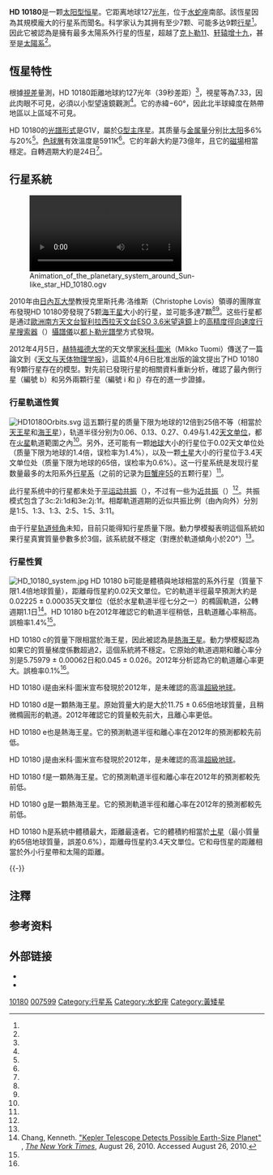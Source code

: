 {{Starbox begin
| name=HD 10180}}
{{Starbox image
| image = [[File:Eso1035c.jpg|250px]]
| caption = HD 10180
| credit = ESO
}}
{{Starbox observe
| epoch=J2000
| ra = {{RA|01|37|53.57672}}<ref name=aaa474_2_653/>
| dec = {{DEC|−60|30|41.4954}}<ref name=aaa474_2_653/>
| appmag_v = 7.33<ref name=SIMBAD/>
| constell = [[水蛇座|水蛇座]]
}}
{{Starbox character
| class = G1V<ref name=aaa418_989/>
| b-v =
| u-b =
| variable =
}}
{{Starbox astrometry
| radial_v = +35.2<ref name=aaa418_989/>
| prop_mo_ra = -14.60<ref name=aaa474_2_653/>
| prop_mo_dec = 6.51<ref name=aaa474_2_653/>
| parallax = 25.63
| p_error = 0.38
| parallax_footnote = <ref name=aaa474_2_653/>
| absmag_v =
}}
{{Starbox detail
| mass = {{nowrap|1.062 ± 0.017}}<ref name=vizierApJS_168_297/>
| radius = {{nowrap|1.20 ± 0.318}}<ref name=vizierApJS_168_297/>
| luminosity= {{nowrap|1.49 ± 0.02}}<ref name=aaa528/>
| temperature = 5,911<ref name=aaa487_1_373/>
| metal_fe = 0.08<ref name=aaa487_1_373/>
| rotation = {{nowrap|24 ± 3 日}}<ref name=aaa528/>
| rotational_velocity = < 3<ref name=aaa528/>
| gravity = 4.39<ref name=aaa487_1_373/>
| age = 73億<ref name=aaass501_3_941/>
}}
{{Starbox catalog
| names=[[Cordoba_Durchmusterung|CD]]–61°285, [[Henry_Draper_catalogue|HD]] 10180, [[Hipparcos_catalogue|HIP]] 7599, [[Smithsonian_Astrophysical_Observatory|SAO]] 248411.<ref name=SIMBAD/>
}}
{{Starbox end}}

'''HD 10180'''是一颗[[類太陽恆星#太陽型恆星|太阳型]][[恒星|恒星]]。它距离地球127[[光年|光年]]，位于[[水蛇座|水蛇座]]南部。該恆星因為其規模龐大的行星系而聞名。科学家认为其拥有至少7颗、可能多达9颗[[太阳系外行星|行星]]<ref name=Tuomi/>。因此它被認為是擁有最多太陽系外行星的恆星，超越了[[克卜勒11|克卜勒11]]、[[轩辕增十九|轩辕增十九]]，甚至是[[太陽系|太陽系]]<ref name=aaa528/>。

==恆星特性==
根據[[視差|視差]]量測，HD 10180距離地球約127光年（39秒差距）<ref name=BBC11070991/>，視星等為7.33，因此肉眼不可見，必須以小型望遠鏡觀測<ref name=sherrod_koed2003/>。它的赤緯−60°，因此北半球緯度在熱帶地區以上區域不可見。

HD 10180的[[恆星光譜|光譜形式]]是G1V，屬於[[黃矮星|G型主序星]]。其质量与[[金属量|金属量]]分别比[[太阳|太阳]]多6%与20%<ref group="note" name="metal"/>。[[色球層|色球層]]有效溫度是5911K<ref name=csiro/>。它的年齡大約是73億年，且它的[[恆星磁場|磁場]]相當穩定。自轉週期大約是24日<ref name=aaa528/>。

==行星系統==
[[File:Animation_of_the_planetary_system_around_Sun-like_star_HD_10180.ogv|thumb]]

2010年由[[日內瓦大學|日內瓦大學]]教授克里斯托弗·洛维斯（Christophe Lovis）領導的團隊宣布發現HD 10180旁發現了5颗[[海王星|海王星]]大小的行星，並可能多達7顆<ref name=aaa528/><ref name="ESO"/>。这些行星都是通过[[歐洲南方天文台|歐洲南方天文台]][[智利|智利]][[拉西拉天文台|拉西拉天文台]][[ESO_3.6米望遠鏡|ESO 3.6米望遠鏡]]上的[[高精度徑向速度行星搜索器|高精度徑向速度行星搜索器]]（{{lang|en|HARPS}}）[[攝譜儀|攝譜儀]]以[[都卜勒光譜學|都卜勒光譜學]]方式發現。

2012年4月5日，[[赫特福德大学|赫特福德大学]]的天文學家[[米科·圖米|米科·圖米]]（Mikko Tuomi）傳送了一篇論文到《[[天文与天体物理学报|天文与天体物理学报]]》，這篇於4月6日批准出版的論文提出了HD 10180有9顆行星存在的模型。對先前已發現行星的相關資料重新分析，確認了最內側行星（編號 b）和另外兩顆行星（編號 i 和 j）存在的進一步證據。

===行星軌道性質===
[[File:HD10180Orbits.svg|thumb]]
這五顆行星的质量下限为地球的12倍到25倍不等（相當於[[天王星|天王星]]和[[海王星|海王星]]），轨道半径分别为0.06、0.13、0.27、0.49与1.42[[天文单位|天文单位]]，都在[[火星|火星]]軌道範圍之內<ref name=aaa528/>。另外，还可能有一颗[[地球|地球]]大小的行星位于0.02天文单位处（质量下限为地球的1.4倍，误检率为1.4%），以及一颗[[土星|土星]]大小的行星位于3.4天文单位处（质量下限为地球的65倍，误检率为0.6%）。这一行星系统是发现行星数量最多的太阳系外[[行星系|行星系]]（之前的记录为[[巨蟹座55|巨蟹座55]]的五颗行星）<ref name=aaa528/>。

此行星系统中的行星都未处于[[平运动共振|平运动共振]]（{{lang|en|mean motion resonance}}），不过有一些为[[近共振|近共振]]（{{lang|en|near resonance}}）<ref name=aaa528/>。共振模式包含了3c:2i:1d和3e:2j:1f。相鄰軌道週期的近似共振比例（由內向外）分別是1:5、1:3、1:3、2:5、1:5、3:11。

由于行星[[轨道倾角|轨道倾角]]未知，目前只能得知行星质量下限。動力學模擬表明這個系統如果行星真實質量參數多於3個，該系統就不穩定（對應於軌道傾角小於20°）<ref name=aaa528/>。

===行星性質===
[[File:HD_10180_system.jpg|thumb]]
HD 10180 b可能是體積與地球相當的系外行星（質量下限1.4倍地球質量），距離母恆星約0.02天文單位。它的軌道半徑最早預測大約是0.02225 ± 0.00035天文單位（低於水星軌道半徑七分之一）的橢圓軌道，公轉週期1.1日<ref>Chang, Kenneth. [http://www.nytimes.com/2010/08/27/science/space/27planet.html "Kepler Telescope Detects Possible Earth-Size Planet"] {{Wayback|url=http://www.nytimes.com/2010/08/27/science/space/27planet.html |date=20201109015058 }}, ''[[The_New_York_Times|The New York Times]]'', August 26, 2010. Accessed August 26, 2010.</ref>。HD 10180 b在2012年確認它的軌道半徑稍低，且軌道離心率稍高。誤檢率1.4%<ref name=aaa528/>。

HD 10180 c的質量下限相當於海王星，因此被認為是[[熱海王星|熱海王星]]。動力學模擬認為如果它的質量梯度係數超過2，這個系統將不穩定。它原始的軌道週期和離心率分別是5.75979 ± 0.00062日和0.045 ± 0.026。2012年分析認為它的軌道離心率更大。誤檢率0.1%<ref name=aaa528/>。

HD 10180 i是由米科·圖米宣布發現於2012年，是未確認的高溫[[超級地球|超級地球]]。

HD 10180 d是一顆熱海王星。原始質量大約是大於11.75 ± 0.65倍地球質量，且稍微橢圓形的軌道。2012年確認它的質量較先前大，且離心率更低。

HD 10180 e也是熱海王星。它的預測軌道半徑和離心率在2012年的預測都較先前低。

HD 10180 j是由米科·圖米宣布發現於2012年，是未確認的高溫[[超級地球|超級地球]]。

HD 10180 f是一顆熱海王星。它的預測軌道半徑和離心率在2012年的預測都較先前低。

HD 10180 g是一顆熱海王星。它的預測軌道半徑和離心率在2012年的預測都較先前低。

HD 10180 h是系統中體積最大，距離最遠者。它的體積約相當於[[土星|土星]]（最小質量約65倍地球質量，誤差0.6%），距離母恆星約3.4天文單位。它和母恆星的距離相當於外小行星帶和太陽的距離。

{{-}}
{{OrbitboxPlanet begin
| name=HD 10180
| table_ref=<ref name=Tuomi/>
}}
{{OrbitboxPlanet 
| exoplanet = b 
| mass_earth = >1.3 ± 0.8
| period = 1.17766 ± 0.00022
| semimajor = 0.02222 ± 0.00011
| eccentricity = 0.0005 ± 0.0049
}}
{{OrbitboxPlanet
| exoplanet = [[HD_10180_c|c]]
| mass_earth = >13.0 ± 2.0
| period = 5.75973 ± 0.00083
| semimajor = 0.0641 ± 0.0010
| eccentricity = 0.07 ± 0.08
}}
{{OrbitboxPlanet hypothetical
| exoplanet = i
| mass_earth = >1.9 ± 1.8
| period = 9.655 ± 0.072
| semimajor = 0.0904 ± 0.047
| eccentricity = 0.05 ± 0.23
}}
{{OrbitboxPlanet
| exoplanet = d
| mass_earth = >11.9 ± 2.15
| period = 16.354 ± 0.0013
| semimajor = 0.1284 ± 0.0061
| eccentricity = 0.011 ± 0.013
}}
{{OrbitboxPlanet
| exoplanet = e
| mass_earth = >25.0 ± 3.9
| period = 49.75 ± 0.007
| semimajor = 0.270 ± 0.0013
| eccentricity = 0.001 ± 0.010
}}
{{OrbitboxPlanet hypothetical
| exoplanet = j
| mass_earth = >5.1 ± 3.2
| period = 67.55 ± 1.28
| semimajor = 0.330 ± 0.016
| eccentricity = 0.07 ± 0.12
}}
{{OrbitboxPlanet
| exoplanet = f
| mass_earth = >23.9 ± 1.4
| period = 122.88 ± 0.65
| semimajor = 0.4929 ± 0.0078
| eccentricity = 0.13 ± 0.015
}}
{{OrbitboxPlanet
| exoplanet = g
| mass_earth = >21.4 ± 3.4
| period = 596 ± 37
| semimajor = 1.415 ± 0.091
| eccentricity = 0.03 ± 0.40
}}
{{OrbitboxPlanet
| exoplanet = h
| mass_earth = >65.8 ± 12.9
| period = 2300 ± 550
| semimajor = 3.49 ± 0.60
| eccentricity = 0.18 ± 0.016
}}
{{Orbitbox end}}

==注釋==
{{Reflist|group="note"|refs=
<ref name="orbitfit">這些來自牛頓法曲線擬合，並考慮到潮汐耗散的參數列於 Lovis 等人於2010年的論文表6中。單純使用克卜勒解求得的參數稍有不同，列於同一篇論文的表3。</ref>

<ref name="metal">[Fe/H]的值為0.08，它的比例是：
: 10<sup>0.08</sup> = 1.20或120%，</ref>

}}

== 参考资料 ==
{{Reflist|30em|refs=

<ref name=aaa474_2_653>{{cite journal | first=F. | last=van Leeuwen | title=Validation of the new Hipparcos reduction | journal=Astronomy and Astrophysics | volume=474 | issue=2 | pages=653–664 | bibcode=2007A&A...474..653V | doi=10.1051/0004-6361:20078357 |date=November 2007}}</ref>

<ref name=Tuomi>{{cite journal|last=Tuomi|first=Mikko|title=Evidence for 9 planets in the 10180 system|journal=Astronomy & Astrophysics|url=http://arxiv.org/pdf/1204.1254v1.pdf|date=April 6, 2012|access-date=2012-04-12|archive-date=2015-03-21|archive-url=https://web.archive.org/web/20150321042638/http://arxiv.org/pdf/1204.1254v1.pdf|dead-url=no}}</ref> 

<ref name=SIMBAD>{{Cite web | title=HD 10180 -- Star | work=SIMBAD | publisher=Centre de Données astronomiques de Strasbourg | url=http://simbad.u-strasbg.fr/simbad/sim-basic?Ident=HD+10180 | accessdate=2010-08-24 | archive-date=2020-08-01 | archive-url=https://web.archive.org/web/20200801195022/http://simbad.u-strasbg.fr/simbad/sim-basic?Ident=HD+10180 | dead-url=no }}</ref>

<ref name=aaa487_1_373>{{citation | display-authors=1 | last1=Sousa | first1=S. G. | last2=Santos | first2=N. C. | last3=Mayor | first3=M. | last4=Udry | first4=S. | last5=Casagrande | first5=L. | last6=Israelian | first6=G. | last7=Pepe | first7=F. | last8=Queloz | first8=D. | last9=Monteiro | first9=M. J. P. F. G. | title=Spectroscopic parameters for 451 stars in the HARPS GTO planet search program. Stellar [Fe/H] and the frequency of exo-Neptunes | journal=Astronomy and Astrophysics | volume=487 | issue=1 | pages=373–381  | doi=10.1051/0004-6361:200809698 | bibcode=2008A&A...487..373S |date=August 2007}}</ref>

<ref name=aaa418_989>{{Cite journal | display-authors=1 | last1=Nordström | first1=B. | last2=Mayor | first2=M. | last3=Andersen | first3=J. | last4=Holmberg | first4=J. | last5=Pont | first5=F. | last6=Jørgensen | first6=B. R. | last7=Olsen | first7=E. H. | last8=Udry | first8=S. | last9=Mowlavi | first9=N. | title=The Geneva-Copenhagen survey of the Solar neighbourhood. Ages, metallicities, and kinematic properties of ˜14 000 F and G dwarfs | journal=Astronomy and Astrophysics | volume=418 | pages=989–1019 | doi=10.1051/0004-6361:20035959 | bibcode=2004A&A...418..989N| issue=3 | arxiv=astro-ph/0405198 |date=May 2004}}</ref>

<ref name=aaass501_3_941>{{Cite journal| last1=Holmberg | first1=J. | last2=Nordström | first2=B. | last3=Andersen | first3=J. | title=The Geneva-Copenhagen survey of the solar neighbourhood. III. Improved distances, ages, and kinematics | journal=Astronomy and Astrophysics, Supplement Series | volume=501 | issue=3 | pages=941−947 | doi=10.1051/0004-6361/200811191 | bibcode=2009A&A...501..941H|date=July 2009}} ''Note:'' see VizieR catalogue [http://vizier.u-strasbg.fr/viz-bin/Cat?cat=V/130& V/130] {{Wayback|url=http://vizier.u-strasbg.fr/viz-bin/Cat?cat=V%2F130& |date=20190307212200 }}.</ref>

<ref name=vizierApJS_168_297>{{Cite journal | display-authors=1 | last1=Takeda | first1=G. | last2=Ford | first2=E. B. | last3=Sills | first3=A. | last4=Rasio | first4=F. A. | last5=Fischer | first5=D. A. | last6=Valenti | first6=J. A. | title=Stellar parameters of nearby cool stars (Takeda+, 2007) | journal=VizieR On-line Data Catalog: J/ApJS/168/297 | bibcode=2008yCat..21680297T |date=November 2008}}</ref>

<ref name=BBC11070991>{{Cite web | first=Victoria | last=Gill | date=August 24, 2010 | url=http://www.bbc.co.uk/news/science-environment-11070991 | title=Rich exoplanet system discovered | work=BBC News | publisher=BBC | accessdate=August 24, 2010 | archive-date=2019-10-20 | archive-url=https://web.archive.org/web/20191020062608/https://www.bbc.co.uk/news/science-environment-11070991 | dead-url=no }}</ref>

<ref name="ESO">{{Cite press release | title=Richest Planetary System Discovered: Up to seven planets orbiting a Sun-like star | publisher=[[歐洲南方天文台|European Southern Observatory]] | date=August 24, 2010 | url=http://www.eso.org/public/news/eso1035/ | accessdate=2010-08-24 | archive-date=2015-11-06 | archive-url=https://web.archive.org/web/20151106164103/http://www.eso.org/public/news/eso1035/ | dead-url=no }}</ref>

<ref name=aaa528>{{Cite journal | display-authors=1 | last1=Lovis | first1=C | last2=Ségransan | first2=D. | last3=Mayor | first3=M. | last4=Udry | first4=S. | last5=Benz | first5=W. | last6=Bertaux | first6=J.-L. | last7=Bouchy | first7=F. | last8=Correia | first8=A. C. M. | last9=Laskar | first9=J. | title=The HARPS search for southern extra-solar planets XXVII. Up to seven planets orbiting HD 10180: probing the architecture of low-mass planetary systems | journal=Astronomy & Astrophysics | volume=528 | date=August 8, 2010 | doi=10.1051/0004-6361/201015577 | bibcode=2011A&A...528A.112L }}</ref>

<ref name=csiro>{{citation |title=The Colour of Stars |date=December 21, 2004 |work=Australia Telescope, Outreach and Education |publisher=Commonwealth Scientific and Industrial Research Organisation |url=http://outreach.atnf.csiro.au/education/senior/astrophysics/photometry_colour.html |accessdate=2012-01-16 |deadurl=yes |archiveurl=https://www.webcitation.org/6630AbtJZ?url=http://outreach.atnf.csiro.au/education/senior/astrophysics/photometry_colour.html |archivedate=2012-03-10 }}</ref>

<ref name=sherrod_koed2003>{{cite book | first1=P. Clay | last1=Sherrod | first2=Thomas L. | last2=Koed | title=A Complete Manual of Amateur Astronomy: Tools and Techniques for Astronomical Observations | series=Astronomy Series | publisher=Courier Dover Publications | year=2003 | isbn=0486428206 | page=9 | url=http://books.google.com/books?id=4zjv84hHNPcC&pg=PA9 | access-date=2012-04-12 | archive-date=2014-01-04 | archive-url=https://web.archive.org/web/20140104151449/http://books.google.com/books?id=4zjv84hHNPcC&pg=PA9 | dead-url=no }}</ref>

}}

==外部链接==
{{Commons category|HD 10180}}
{{Wikinews|Astronomers discover large exo-solar system}}
* {{Cite web | last = Nemiroff | first = Robert | authorlink =  | coauthors = Bonnell, Jerry | title = HD 10180: Richest Yet Planetary System Discovered | work = [[每日一天文图|每日一天文图]]（Astronomy Picture of the Day） | publisher = [[NASA|NASA]] | date = 2010-08-25 | url = http://antwrp.gsfc.nasa.gov/apod/ap100825.html | format =  | doi =  | accessdate = 2010-08-25 | archive-date = 2012-05-08 | archive-url = https://www.webcitation.org/67VfSyaVH?url=http://apod.nasa.gov/apod/ap100825.html | dead-url = no }}
* {{Cite web
 |last        = Marchis
 |first       = Franck
 |authorlink  = 
 |title       = Discovery of 7 exoplanets around a Sun-like star
 |work        = NASA's blog at Cosmic Diary
 |publisher   = [[国际天文年|国际天文年]]（International Year of Astronomy）
 |date        = 2010-08-24
 |url         = http://www.cosmicdiary.org/blogs/nasa/franck_marchis/?p=899
 |format      = 
 |doi         = 
 |accessdate  = 2010-08-24
 |deadurl     = yes
 |archiveurl  = https://www.webcitation.org/67VfTS3xQ?url=http://cosmicdiary.org/
 |archivedate = 2012-05-08
}}

[[Category:HD和HDE天体|10180]]
[[Category:HIP天體|007599]]
[[Category:行星系|Category:行星系]]
[[Category:水蛇座|Category:水蛇座]]
[[Category:黃矮星|Category:黃矮星]]